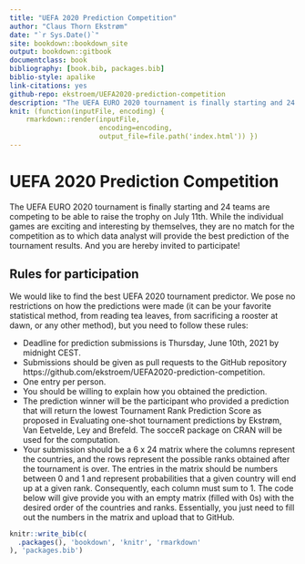 ```yaml
--- 
title: "UEFA 2020 Prediction Competition"
author: "Claus Thorn Ekstrøm"
date: "`r Sys.Date()`"
site: bookdown::bookdown_site
output: bookdown::gitbook
documentclass: book
bibliography: [book.bib, packages.bib]
biblio-style: apalike
link-citations: yes
github-repo: ekstroem/UEFA2020-prediction-competition
description: "The UEFA EURO 2020 tournament is finally starting and 24 teams are competing to be able to raise the trophy on July 11th. While the individual games are exciting and interesting by themselves, they are no match for the competition as to which data analyst will provide the best prediction of the tournament results. And you are hereby invited to participate!"
knit: (function(inputFile, encoding) { 
    rmarkdown::render(inputFile,
                      encoding=encoding, 
                      output_file=file.path('index.html')) })
---
```


# UEFA 2020 Prediction Competition

The UEFA EURO 2020 tournament is finally starting and 24 teams are competing to be able to raise the trophy on July 11th. While the individual games are exciting and interesting by themselves, they are no match for the competition as to which data analyst will provide the best prediction of the tournament results. And you are hereby invited to participate!

## Rules for participation
We would like to find the best UEFA 2020 tournament predictor. We pose no restrictions on how the predictions were made (it can be your favorite statistical method, from reading tea leaves, from sacrificing a rooster at dawn, or any other method), but you need to follow these rules:

* Deadline for prediction submissions is Thursday, June 10th, 2021 by midnight CEST.
* Submissions should be given as pull requests to the GitHub repository https://github.com/ekstroem/UEFA2020-prediction-competition.
* One entry per person.
* You should be willing to explain how you obtained the prediction.
* The prediction winner will be the participant who provided a prediction that will return the lowest Tournament Rank Prediction Score as proposed in Evaluating one-shot tournament predictions by Ekstrøm, Van Eetvelde, Ley and Brefeld. The socceR package on CRAN will be used for the computation.
* Your submission should be a 6 x 24 matrix where the columns represent the countries, and the rows represent the possible ranks obtained after the tournament is over. The entries in the matrix should be numbers between 0 and 1 and represent probabilities that a given country will end up at a given rank. Consequently, each column must sum to 1. The code below will give provide you with an empty matrix (filled with 0s) with the desired order of the countries and ranks. Essentially, you just need to fill out the numbers in the matrix and upload that to GitHub.

```r
knitr::write_bib(c(
  .packages(), 'bookdown', 'knitr', 'rmarkdown'
), 'packages.bib')
```

